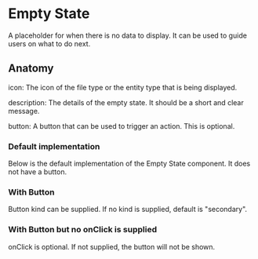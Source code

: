 

<Meta of={EmptyStateStories} />

# Empty State

A placeholder for when there is no data to display. It can be used to guide users on what to do next.

## Anatomy

icon: The icon of the file type or the entity type that is being displayed.

description: The details of the empty state. It should be a short and clear message.

button: A button that can be used to trigger an action. This is optional.

### Default implementation

Below is the default implementation of the Empty State component. It does not have a button.

<Canvas of={EmptyStateStories.Basic} />

### With Button

Button kind can be supplied. If no kind is supplied, default is "secondary".

<Canvas of={EmptyStateStories.WithButton} />

### With Button but no onClick is supplied

onClick is optional. If not supplied, the button will not be shown.

<Canvas of={EmptyStateStories.WithButtonWithoutOnClick} />
